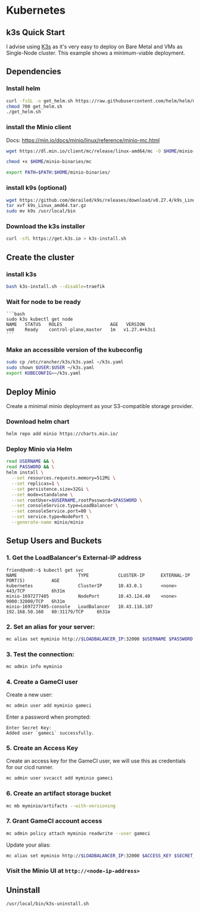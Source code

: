 # Kubernetes

## k3s Quick Start

I advise using [K3s](https://k3s.io/) as it's very easy to deploy on Bare Metal and VMs as
Single-Node cluster. This example shows a minimum-viable deployment.

## Dependencies

### Install helm

```bash
curl -fsSL -o get_helm.sh https://raw.githubusercontent.com/helm/helm/main/scripts/get-helm-3
chmod 700 get_helm.sh
./get_helm.sh
```

### install the Minio client

Docs: https://min.io/docs/minio/linux/reference/minio-mc.html

```bash
wget https://dl.min.io/client/mc/release/linux-amd64/mc -O $HOME/minio-binaries/mc

chmod +x $HOME/minio-binaries/mc

export PATH=$PATH:$HOME/minio-binaries/
```

### install k9s (optional)

```bash
wget https://github.com/derailed/k9s/releases/download/v0.27.4/k9s_Linux_amd64.tar.gz
tar xvf k9s_Linux_amd64.tar.gz
sudo mv k9s /usr/local/bin
```

### Download the k3s installer

```bash
curl -sfL https://get.k3s.io > k3s-install.sh
```

## Create the cluster

### install k3s

```bash
bash k3s-install.sh --disable=traefik
```

### Wait for node to be ready

    ```bash
    sudo k3s kubectl get node
    NAME   STATUS   ROLES                  AGE   VERSION
    vm0    Ready    control-plane,master   1m   v1.27.4+k3s1
    ```

### Make an accessible version of the kubeconfig

```bash
sudo cp /etc/rancher/k3s/k3s.yaml ~/k3s.yaml
sudo chown $USER:$USER ~/k3s.yaml
export KUBECONFIG=~/k3s.yaml
```

## Deploy Minio

Create a minimal minio deployment as your S3-compatible storage provider.

### Download helm chart

```bash
helm repo add minio https://charts.min.io/
```

### Deploy Minio via Helm

```bash
read USERNAME && \
read PASSWORD && \
helm install \
  --set resources.requests.memory=512Mi \
  --set replicas=1 \
  --set persistence.size=32Gi \
  --set mode=standalone \
  --set rootUser=$USERNAME,rootPassword=$PASSWORD \
  --set consoleService.type=LoadBalancer \
  --set consoleService.port=80 \
  --set service.type=NodePort \
  --generate-name minio/minio
```

## Setup Users and Buckets

### 1. Get the LoadBalancer's External-IP address

```console
friend@vm0:~$ kubectl get svc
NAME                       TYPE           CLUSTER-IP      EXTERNAL-IP      PORT(S)          AGE
kubernetes                 ClusterIP      10.43.0.1       <none>           443/TCP          6h31m
minio-1697277405           NodePort       10.43.124.40    <none>           9000:32000/TCP   6h31m
minio-1697277405-console   LoadBalancer   10.43.116.107   192.168.50.160   80:31179/TCP     6h31m
```

### 2. Set an alias for your server:

```bash
mc alias set myminio http://$LOADBALANCER_IP:32000 $USERNAME $PASSWORD
```

### 3. Test the connection:

```bash
mc admin info myminio
```

### 4. Create a GameCI user

Create a new user:

```bash
mc admin user add myminio gameci
```

Enter a password when prompted:

```console
Enter Secret Key:
Added user `gameci` successfully.
```

### 5. Create an Access Key

Create an access key for the GameCI user, we will use this as credentials for our cicd runner.

```bash
mc admin user svcacct add myminio gameci
```

### 6. Create an artifact storage bucket

```bash
mc mb myminio/artifacts --with-versioning
```

### 7. Grant GameCI account access

```bash
mc admin policy attach myminio readwrite --user gameci
```

Update your alias:

```bash
mc alias set myminio http://$LOADBALANCER_IP:32000 $ACCESS_KEY $SECRET_KEY
```

### Visit the Minio UI at `http://<node-ip-address>`

## Uninstall

```bash
/usr/local/bin/k3s-uninstall.sh
```
